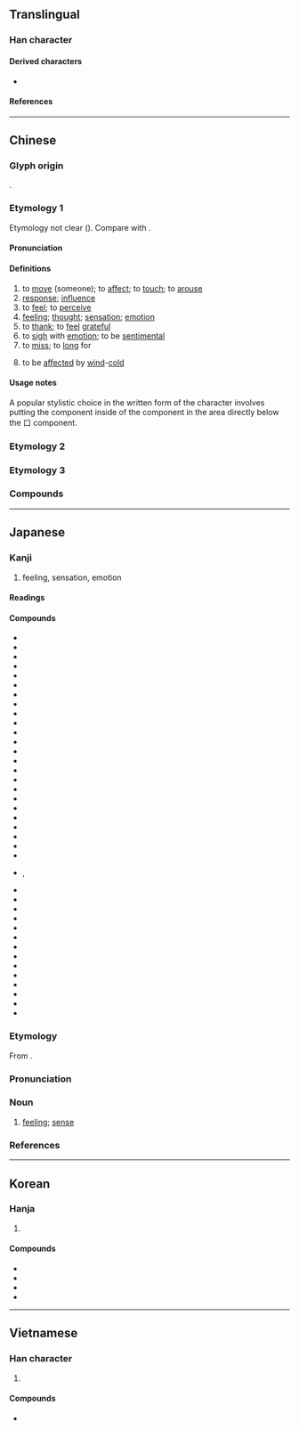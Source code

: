 {{also|惑}}
{{character info}}
==Translingual==
{{stroke order|strokes=13}}

===Han character===
{{Han char|rn=61|rad=心|as=09|sn=13|four=53330|canj=IRP|ids=⿱咸心(GJKV),⿵咸心(HT)}}

====Derived characters====
* {{l|mul|[[𬿯]], [[𭂢]], [[𠿑]], [[㙳]], [[𡢳]], [[憾]], [[撼]], [[澸]], [[𭤚]], [[𣛴]], [[𤐉]], [[𤛸]], [[䃭]], [[𥽇]], [[𫄅]], [[𤜁]], [[䜗]], [[𧾔]], [[轗]]([[𫐘]]), [[𨣝]], [[𫓏]], [[𩞿]], [[𭭹]], [[鱤]]([[鳡]]), [[𪊄]], [[𣤮]], [[𦒝]], [[䫲]], [[𮭗]], [[𦽫]], [[䉞]]}}

====References====
{{Han ref|kx=0395.210|dkj=10953|dj=0733.070|hdz=42321.020|uh=611F}}

----

==Chinese==

===Glyph origin===
{{Han etym}}
{{Han compound|咸|心|c1=p|c2=s|t2=heart|ls=psc}}.

===Etymology 1===
{{zh-forms|ss=𫹯|alt=𢦡}}
Etymology not clear ({{zh-ref|Schuessler, 2007}}).
Compare with {{cog|my|ခံ|| to feel, to bear, to enjoy}}.

====Pronunciation====
{{zh-pron
|m=gǎn
|m-s=gan3
|c=gam2
|c-t=gam2
|g=gon3
|h=pfs=kám;gd=gam3
|j=gan2
|mb=gǒ̤ng
|md=gāng
|mn=ml,jj,tw:kám
|mn-t=gam2
|w=2koe
|x=gan3
|mc=y
|oc=y
|cat=v,n
}}

====Definitions====
{{zh-hanzi}}

# to [[move]] (someone); to [[affect]]; to [[touch]]; to [[arouse]]
# [[response]]; [[influence]]
# to [[feel]]; to [[perceive]]
# [[feeling]]; [[thought]]; [[sensation]]; [[emotion]]
# to [[thank]]; to [[feel]] [[grateful]]
# to [[sigh]] with [[emotion]]; to be [[sentimental]]
# to [[miss]]; to [[long]] for
# {{lb|zh|TCM}} to be [[affect]]ed by [[wind]]-[[cold]]

====Usage notes====
A popular stylistic choice in the written form of the character {{l|zh|感}} involves putting the {{l|zh|心}} component inside of the {{l|zh|咸}} component in the area directly below the 口 component.

===Etymology 2===
{{zh-see|撼|o|to [[shake]]; to [[move]]}}

===Etymology 3===
{{zh-see|憾|o|[[regret]]; [[remorse]]}}

===Compounds===
{{zh-der|感觸|感戴|感到|感德|感動|感恩|感奮|感憤|感服|感官|感光|感荷|感化|感懷|感激|感覺|感慨|感冒|感念|感泣|感情|感染|感人|感傷|感傷主義|感生電流|感受|感嘆/感歎/感叹|感同身受|感悟|感想|感謝|感興趣|感性|感言|感應|感召|感知|傷感|感慨萬千|感舊|傷感情|感人肺腑|感天動地|惡感|感染症|感恩節|交感|口感|感情作用|感情戲|幽默感|同感|感導|偶感|感化教育|感恩荷德|傷時感事|不勝感喟|交叉感染|交感神經|感嘆詞|感電|感篆|感愧並交|可感|感化院|感通|慚感|感人心脾|感覺器官|感興|感紉|感發|感物|感激流涕|感激不盡|感格|感會風雲|感時|感慕|感愴|感愧交集|感情用事|感恩戴義|感恩戴德|感恩圖報|感性知識|感嘆句|感喟|感動天地|感佩|感今懷昔|感人肺肝|感人心曲|感事|好感|情感|感遇|悲感|性感|性冷感|感光紙|心電感應|喜感|律動感|感激涕泗|感動天庭|感訓|使命感|互感應|感涕|感激涕零|悲傷感|安全感|感嘆|冷感症|快感|共同感覺|優越感|今昔之感|壓迫感|外感|二次感染|善感|反感|哀感頑豔|動感|尿道感染|天人感應|倍感親切|多愁善感|知感不盡|懷感|正義感|易感性|敏感話題|應感|病識感|有感而發|成就感|百感|空間感|應物斯感|無力感|磁感應|百感交集|敏感|手感|懷時感物|痛感|疏離感|由衷感激|無感地震|潛伏感染|機感|有感電影|敏感度|有感地震|遙感探測|立體感|靈感|讀後感|美感|肉感|罪惡感|責任感|至感|自卑感|超感覺|遙感|量感|銘感五內|骨感|風樹之感|靜電感應|風熱感冒|音感作畫|音感|第六感|臨感|質感|銘感|臨場感|院內感染|精神感召|自感|觀感|雜感|語感|自感應|風雲感會|預感|電感|孝感}}

----

==Japanese==

===Kanji===
{{ja-kanji|grade=3|rs=心09}}

# feeling, sensation, emotion

====Readings====
{{ja-readings
|goon=こん
|kanon=かん
|kun=かま-ける, かん-じる
}}

====Compounds====
{{der-top3|Compounds}}
* {{ja-l|感温}}
* {{ja-l|感化}}
* {{ja-l|感懐}}
* {{ja-r|感慨|かんがい}}
* {{ja-l|感慨無量}}
* {{ja-l|感覚}}
* {{ja-l|感官}}
* {{ja-l|感泣}}
* {{ja-l|感興}}
* {{ja-l|感吟}}
* {{ja-l|感激}}
* {{ja-l|感光}}
* {{ja-l|感謝}}
* {{ja-r|感知|かんち|[[perception]]}}
* {{ja-l|感受}}
* {{ja-l|感受性}}
* {{ja-l|感傷}}
* {{ja-l|感賞}}
* {{ja-l|感情}}
* {{ja-l|感触}}
* {{ja-l|感心}}
* {{ja-l|感性}}
* {{ja-l|感染}}
* {{ja-l|感想}}
* {{ja-l|感嘆}}, {{ja-l|感歎}}
* {{ja-l|感嘆符}}
* {{ja-l|感知}}
* {{ja-l|感電}}
* {{ja-l|感度}}
* {{ja-l|感動}}
* {{ja-l|感動詞}}
* {{ja-l|感得}}
* {{ja-l|感応}}
* {{ja-l|感服}}
* {{ja-l|感奮}}
* {{ja-l|感冒}}
* {{ja-l|感銘}}
* {{ja-l|感涙}}
* {{ja-r|敏感|びんかん|[[sensitivity]]}}
{{der-bottom}}

===Etymology===
{{ja-kanjitab|かん|yomi=kanon}}
From {{bor|ja|ltc|-|sort=かん}} {{m|zh|感|tr=kom<sup>X</sup>}}.

===Pronunciation===
{{ja-pron|yomi=kanon|かん|acc=1|acc_ref=DJR,NHK}}

===Noun===
{{ja-noun|かん}}

# [[feeling]]; [[sense]]
#: {{ja-usex|[[虚%無]]'''感'''|きょ%む'''かん'''|'''feeling of''' emptiness}}

===References===
<references/>

----

==Korean==

===Hanja===
{{ko-hanja|[[느끼다|느낄]]|감}}

# {{hanja form of|감|[[feeling]]}}

====Compounds====
* {{ko-l|감기|[[cold]]; [[influenza]]|感氣}}
* {{ko-l|감동|[[sensation]]|感動}}
* {{ko-l|민감|[[sensitivity]]|敏感}}
* {{ko-l|죄책감|feeling of guilt|罪責感}}

----

==Vietnamese==

===Han character===
{{vi-readings|reading=cảm, cám|rs=心09}}

# {{rfdef|vi|sort=心09}}

====Compounds====
* {{vi-l|mẫn cảm|敏感|[[sensitive]]}}
